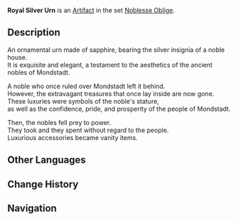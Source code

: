 {{Artifact Infobox
|image = Item Royal Silver Urn.png
|set   = Noblesse Oblige
|piece = Goblet of Eonothem
}}
{{Description|An ornamental urn that once belonged to the old aristocrats of Mondstadt. Mournful winds seem to echo within its empty interior.}}
'''Royal Silver Urn''' is an [[Artifact]] in the set [[Noblesse Oblige]].

==Description==
An ornamental urn made of sapphire, bearing the silver insignia of a noble house.<br />It is exquisite and elegant, a testament to the aesthetics of the ancient nobles of Mondstadt.

A noble who once ruled over Mondstadt left it behind.<br />However, the extravagant treasures that once lay inside are now gone.<br />These luxuries were symbols of the noble's stature,<br />as well as the confidence, pride, and prosperity of the people of Mondstadt.

Then, the nobles fell prey to power.<br />They took and they spent without regard to the people.<br />Luxurious accessories became vanity items.

==Other Languages==
{{Other Languages
|en      = Royal Silver Urn
|zhs     = 宗室银瓮
|zhs_rm  = Zōngshì Yín Wèng
|zht     = 宗室銀甕
|zht_rm  = Zōngshì Yín Wèng
|zh_tl   = Royal Silver Urn
|ja      = 旧貴族の銀瓶
|ja_rm   = Kyuu Kizoku no Ginbei
|ja_tl   = Old Noble's Silver Urn
|ko      = 왕실의 은항아리
|ko_rm   = Wangsil-ui Eunhang'ari
|ko_tl   = Royal Silver Jar
|es      = Urna Plateada Real
|es_tl   = 
|fr      = Urne d'argent du Noble
|fr_tl   = Silver Urn of the Noble
|ru      = Королевская серебряная фляжка
|ru_tl   = 
|th      = Royal Silver Urn
|vi      = Bình Bạc Tông Thất
|vi_tl   = 
|de      = Königlicher Silberkrug
|de_tl   = Royal Silver Jar
|id      = Royal Silver Urn
|pt      = Urna de Prata Real
|pt_tl   = 
}}

==Change History==
{{Change History|1.0}}

==Navigation==
{{Artifact Set Navbox|Noblesse Oblige}}
